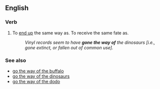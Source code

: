 ==English==

===Verb===
{{en-verb|inf=to [[go]] [[the]] [[way]] [[of]]|goes the way of|going the way of|went the way of|gone the way of}}

# {{idiomatic}} To [[end up]] the same way as.  To receive the same fate as.
#: ''Vinyl records seem to have '''gone the way of''' the dinosaurs [i.e., gone extinct, or fallen out of common use].''

===See also===
* [[go the way of the buffalo]]
* [[go the way of the dinosaurs]]
* [[go the way of the dodo]]